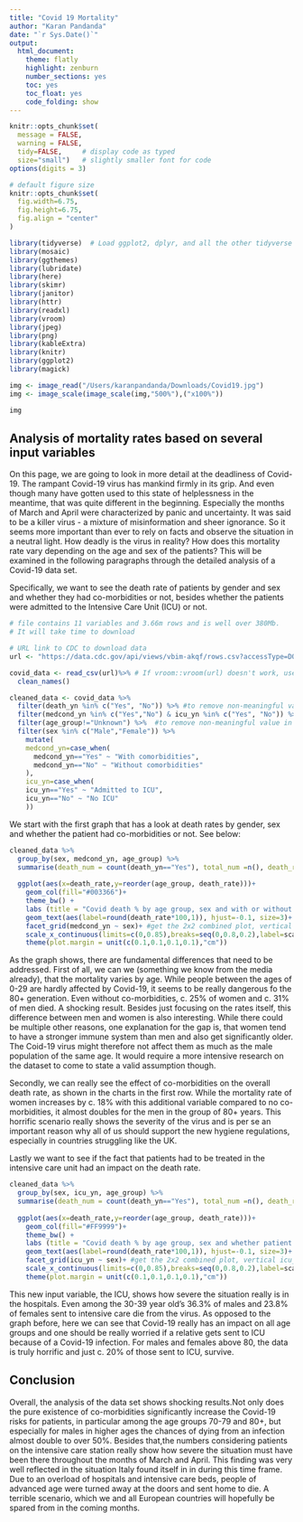 ```yaml
---
title: "Covid 19 Mortality"
author: "Karan Pandanda"
date: "`r Sys.Date()`"
output:
  html_document:
    theme: flatly
    highlight: zenburn
    number_sections: yes
    toc: yes
    toc_float: yes
    code_folding: show
---
```



```r
knitr::opts_chunk$set(
  message = FALSE, 
  warning = FALSE, 
  tidy=FALSE,     # display code as typed
  size="small")   # slightly smaller font for code
options(digits = 3)

# default figure size
knitr::opts_chunk$set(
  fig.width=6.75, 
  fig.height=6.75,
  fig.align = "center"
)
```


```r
library(tidyverse)  # Load ggplot2, dplyr, and all the other tidyverse packages
library(mosaic)
library(ggthemes)
library(lubridate)
library(here)
library(skimr)
library(janitor)
library(httr)
library(readxl)
library(vroom)
library(jpeg)
library(png)
library(kableExtra)
library(knitr)  
library(ggplot2)  
library(magick)
```

```r
img <- image_read("/Users/karanpandanda/Downloads/Covid19.jpg")
img <- image_scale(image_scale(img,"500%"),("x100%"))
```

```r
img
```

## Analysis of mortality rates based on several input variables  

On this page, we are going to look in more detail at the deadliness of Covid-19. The rampant Covid-19 virus has mankind firmly in its grip. And even though many have gotten used to this state of helplessness in the meantime, that was quite different in the beginning. Especially the months of March and April were characterized by panic and uncertainty. It was said to be a killer virus - a mixture of misinformation and sheer ignorance. So it seems more important than ever to rely on facts and observe the situation in a neutral light. How deadly is the virus in reality? How does this mortality rate vary depending on the age and sex of the patients? This will be examined in the following paragraphs through the detailed analysis of a Covid-19 data set.

Specifically, we want to see the death rate of patients by gender and sex and whether they had co-morbidities or not, besides whether the patients were admitted to the Intensive Care Unit (ICU) or not.

```r
# file contains 11 variables and 3.66m rows and is well over 380Mb. 
# It will take time to download

# URL link to CDC to download data
url <- "https://data.cdc.gov/api/views/vbim-akqf/rows.csv?accessType=DOWNLOAD"

covid_data <- read_csv(url)%>% # If vroom::vroom(url) doesn't work, use read_csv(url)
  clean_names()

cleaned_data <- covid_data %>% 
  filter(death_yn %in% c("Yes", "No")) %>% #to remove non-meaningful value in death_yn.
  filter(medcond_yn %in% c("Yes","No") & icu_yn %in% c("Yes", "No")) %>% #to remove non-meaningful value in medcond_yn and icu_yn.
  filter(age_group!="Unknown") %>%  #to remove non-meaningful value in age_group.
  filter(sex %in% c("Male","Female")) %>% 
    mutate(
    medcond_yn=case_when(
      medcond_yn=="Yes" ~ "With comorbidities",
      medcond_yn=="No" ~ "Without comorbidities"
    ),
    icu_yn=case_when(
    icu_yn=="Yes" ~ "Admitted to ICU",
    icu_yn=="No" ~ "No ICU"
    ))
```

We start with the first graph that has a look at death rates by gender, sex and whether the patient had co-morbidities or not. See below:

```r
cleaned_data %>% 
  group_by(sex, medcond_yn, age_group) %>% 
  summarise(death_num = count(death_yn=="Yes"), total_num =n(), death_rate = death_num/n()) %>% 
  
  ggplot(aes(x=death_rate,y=reorder(age_group, death_rate)))+
    geom_col(fill="#003366")+
    theme_bw() +
    labs (title = "Covid death % by age group, sex and with or without co-morbidities", x="", y="") +
    geom_text(aes(label=round(death_rate*100,1)), hjust=-0.1, size=3)+ #ajust size, position, and decimal for barlabels.
    facet_grid(medcond_yn ~ sex)+ #get the 2x2 combined plot, vertical medcond_yn and horizontal sex.
    scale_x_continuous(limits=c(0,0.85),breaks=seq(0,0.8,0.2),label=scales::percent)+ #make all labels in the plot and  axis label percent.
    theme(plot.margin = unit(c(0.1,0.1,0.1,0.1),"cm"))
```

As the graph shows, there are fundamental differences that need to be addressed. First of all, we can we (something we know from the media already), that the mortality varies by age. While people between the ages of 0-29 are hardly affected by Covid-19, it seems to be really dangerous fo the 80+ generation. Even without co-morbidities, c. 25% of women and c. 31% of men died. A shocking result. Besides just focusing on the rates itself, this difference between men and women is also interesting. While there could be multiple other reasons, one explanation for the gap is, that women tend to have a stronger immune system than men and also get significantly older. The Coid-19 virus might therefore not affect them as much as the male population of the same age. It would require a more intensive research on the dataset to come to state a valid assumption though.

Secondly, we can really see the effect of co-morbidities on the overall death rate, as shown in the charts in the first row. While the mortality rate of women increases by c. 18% with this additional variable compared to no co-morbidities, it almost doubles for the men in the group of 80+ years. This horrific scenario really shows the severity of the virus and is per se an important reason why all of us should support the new hygiene regulations, especially in countries struggling like the UK.

Lastly we want to see if the fact that patients had to be treated in the intensive care unit had an impact on the death rate.

```r
cleaned_data %>% 
  group_by(sex, icu_yn, age_group) %>% 
  summarise(death_num = count(death_yn=="Yes"), total_num =n(), death_rate = death_num/n()) %>% 
  
  ggplot(aes(x=death_rate,y=reorder(age_group, death_rate)))+
    geom_col(fill="#FF9999")+
    theme_bw() +
    labs (title = "Covid death % by age group, sex and whether patient was admitted to ICU", x="", y="") +
    geom_text(aes(label=round(death_rate*100,1)), hjust=-0.1, size=3)+
    facet_grid(icu_yn ~ sex)+ #get the 2x2 combined plot, vertical icu_yn and horizontal sex.
    scale_x_continuous(limits=c(0,0.85),breaks=seq(0,0.8,0.2),label=scales::percent)+
    theme(plot.margin = unit(c(0.1,0.1,0.1,0.1),"cm"))
```

This new input variable, the ICU, shows how severe the situation really is in the hospitals. Even among the 30-39 year old's 36.3% of males and 23.8% of females sent to intensive care die from the virus. As opposed to the graph before, here we can see that Covid-19 really has an impact on all age groups and one should be really worried if a relative gets sent to ICU because of a Covid-19 infection. For males and females above 80, the data is truly horrific and just c. 20% of those sent to ICU, survive.

## Conclusion

Overall, the analysis of the data set shows shocking results.Not only does the pure existence of co-morbidities significantly increase the Covid-19 risks for patients, in particular among the age groups 70-79 and 80+, but especially for males in higher ages the chances of dying from an infection almost double to over 50%. Besides that,the numbers considering patients on the intensive care station really show how severe the situation must have been there throughout the months of March and April. This finding was very well reflected in the situation Italy found itself in in during this time frame. Due to an overload of hospitals and intensive care beds, people of advanced age were turned away at the doors and sent home to die. A terrible scenario, which we and all European countries will hopefully be spared from in the coming months.
